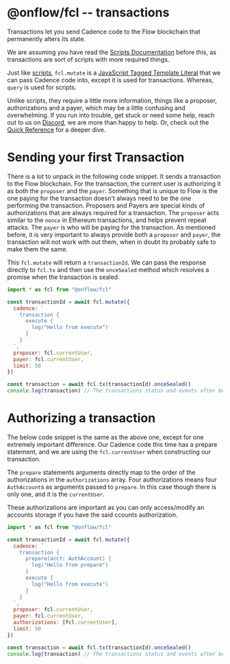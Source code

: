 # @onflow/fcl -- transactions

Transactions let you send Cadence code to the Flow blockchain that permanently alters its state.

We are assuming you have read the [Scripts Documentation](../scripts) before this, as transactions are sort of scripts with more required things.

Just like [scripts](../scripts), `fcl.mutate` is a [JavaScript Tagged Template Literal](https://styled-components.com/docs/advanced#tagged-template-literals) that we can pass Cadence code into, except it is used for transactions. Whereas, `query` is used for scripts.

Unlike scripts, they require a little more information, things like a proposer, authorizations and a payer, which may be a little confusing and overwhelming.
If you run into trouble, get stuck or need some help, reach out to us on [Discord](https://discord.gg/k6cZ7QC), we are more than happy to help. Or, check out the [Quick Reference](../api) for a deeper dive.

# Sending your first Transaction

There is a lot to unpack in the following code snippet.
It sends a transaction to the Flow blockchain. For the transaction, the current user is authorizing it as both the `proposer` and the `payer`.
Something that is unique to Flow is the one paying for the transaction doesn't always need to be the one performing the transaction.
Proposers and Payers are special kinds of authorizations that are always required for a transaction.
The `proposer` acts similar to the `nonce` in Ethereum transactions, and helps prevent repeat attacks.
The `payer` is who will be paying for the transaction.
As mentioned before, it is very important to always provide both a `proposer` and `payer`, the transaction will not work with out them, when in doubt its probably safe to make them the same.

This `fcl.mutate` will return a `transactionId`. We can pass the response directly to `fcl.tx` and then use the `onceSealed` method which resolves a promise when the transaction is sealed.

```javascript
import * as fcl from "@onflow/fcl"

const transactionId = await fcl.mutate({
  cadence: `
    transaction {
      execute {
        log("Hello from execute")
      }
    }
  `,
  proposer: fcl.currentUser,
  payer: fcl.currentUser,
  limit: 50
})

const transaction = await fcl.tx(transactionId).onceSealed()
console.log(transaction) // The transactions status and events after being sealed
```

# Authorizing a transaction

The below code snippet is the same as the above one, except for one extremely important difference.
Our Cadence code this time has a prepare statement, and we are using the `fcl.currentUser` when constructing our transaction.

The `prepare` statements arguments directly map to the order of the authorizations in the `authorizations` array.
Four authorizations means four `AuthAccount`s as arguments passed to `prepare`. In this case though there is only one, and it is the `currentUser`.

These authorizations are important as you can only access/modify an accounts storage if you have the said ccounts authorization.

```javascript
import * as fcl from "@onflow/fcl"

const transactionId = await fcl.mutate({
  cadence: `
    transaction {
      prepare(acct: AuthAccount) {
        log("Hello from prepare")
      }
      execute {
        log("Hello from execute")
      }
    }
  `,
  proposer: fcl.currentUser,
  payer: fcl.currentUser,
  authorizations: [fcl.currentUser],
  limit: 50
})

const transaction = await fcl.tx(transactionId).onceSealed()
console.log(transaction) // The transactions status and events after being sealed
```

